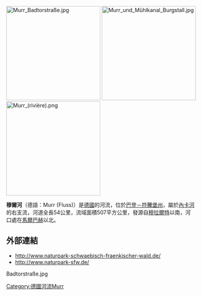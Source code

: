 [[Image:Murr_Badtorstraße.jpg|250px]]
[[File:Murr_und_Mühlkanal_Burgstall.jpg|250px]]
[[File:Murr_(rivière).png|250px]]
{{coord|48|56|48|N|9|15|5|E|display=title}}

'''穆爾河'''（德語：Murr (Fluss)）是[[德國|德國]]的河流，位於[[巴登－符騰堡州|巴登－符騰堡州]]，屬於[[內卡河|內卡河]]的右支流，河道全長54公里，流域面積507平方公里，發源自[[穆拉爾特|穆拉爾特]]以南，河口處在[[馬爾巴赫|馬爾巴赫]]以北。

==外部連結==
* http://www.naturpark-schwaebisch-fraenkischer-wald.de/ {{Wayback|url=http://www.naturpark-schwaebisch-fraenkischer-wald.de/ |date=20130621040833 }}
* http://www.naturpark-sfw.de/ {{Wayback|url=http://www.naturpark-sfw.de/ |date=20130528050114 }}

{{Authority control}}
{{Germany-geo-stub}}
[[Category:德國河流|Category:德國河流]]Murr Badtorstraße.jpg